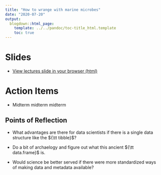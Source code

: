 ```yaml
---
title: "How to wrange with marine microbes"
date: "2020-07-20"
output:
  blogdown::html_page:
    template: ../../pandoc/toc-title_html.template
    toc: true
---
```


# Slides

- [View lectures slide in your browser (html)](/slides/08-slides.html)


# Action Items

- Midterm midterm midterm




## Points of Reflection

- What advantages are there for data scientists if there is a single data structure like the ${\tt tibble}$?

- Do a bit of archaelogy and figure out what this ancient ${\tt data.frame}$ is.

- Would science be better served if there were more standardized ways of making data and metadata available? 


